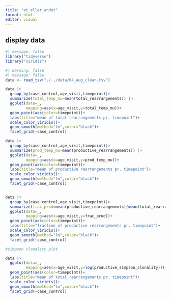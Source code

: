 ```yaml
---
title: "et_eller_andet"
format: html
editor: visual
---
```


## display data

```r
#| message: false
library("tidyverse")
library("viridis")
```

```r
#| warning: false
#| message: false
data <- read_tsv("./../data/04_aug_clean.tsv")

data |>
  group_by(case_control,age_visit,timepoint)|>
  summarize(total_temp_mu=mean(total_rearrangements)) |>
  ggplot(data=_,
         mapping=aes(x=age_visit,y=total_temp_mu))+
  geom_point(aes(color=timepoint))+
  labs(title="mean of total rearrangements pr. timepoint")+
  scale_color_viridis()+
  geom_smooth(method="lm",color="black")+
  facet_grid(~case_control)

data |>
  group_by(case_control,age_visit,timepoint)|>
  summarize(prod_temp_mu=mean(productive_rearrangements)) |>
  ggplot(data=_,
         mapping=aes(x=age_visit,y=prod_temp_mu))+
  geom_point(aes(color=timepoint))+
  labs(title="mean of productive rearrangements pr. timepoint")+
  scale_color_viridis()+
  geom_smooth(method="lm",color="black")+
  facet_grid(~case_control)


data |>
  group_by(case_control,age_visit,timepoint)|>
  summarize(frac_prod=mean(productive_rearrangements)/mean(total_rearrangements)) |>
  ggplot(data=_,
         mapping=aes(x=age_visit,y=frac_prod))+
  geom_point(aes(color=timepoint))+
  labs(title="fraction of productive rearrangements pr. timepoint")+
  scale_color_viridis()+
  geom_smooth(method="lm",color="black")+
  facet_grid(~case_control)
```

```r
#simpson clonality plot

data |> 
  ggplot(data=_,
         mapping=aes(x=age_visit,y=log(productive_simpson_clonality)))+
  geom_point(aes(color=timepoint))+
  labs(title="mean of total rearrangements pr. timepoint")+
  scale_color_viridis()+
  geom_smooth(method="lm",color="black")+
  facet_grid(~case_control)
```
